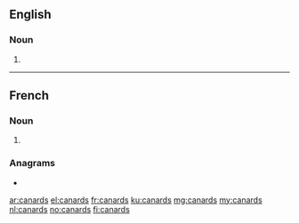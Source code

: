 ==English==

===Noun===
{{head|en|noun plural form}}

# {{plural of|canard|lang=en}}

----

==French==

===Noun===
{{head|fr|noun plural form|g=m}}

# {{plural of|canard|lang=fr}}

===Anagrams===
* {{l|fr|cadrans}}

[[ar:canards]]
[[el:canards]]
[[fr:canards]]
[[ku:canards]]
[[mg:canards]]
[[my:canards]]
[[nl:canards]]
[[no:canards]]
[[fi:canards]]